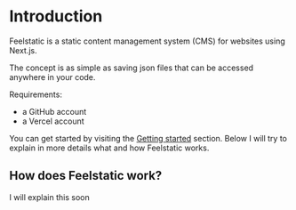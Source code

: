 # Introduction

Feelstatic is a static content management system (CMS) for websites using Next.js.

The concept is as simple as saving json files that can be accessed anywhere in your code.

Requirements:

- a GitHub account
- a Vercel account

You can get started by visiting the [Getting started](/documentation/getting-started) section. Below I will try to explain in more details what and how Feelstatic works.

## How does Feelstatic work?

I will explain this soon
